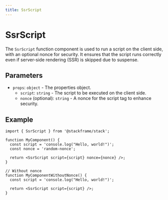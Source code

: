 ```yaml
---
title: SsrScript
---
```


# SsrScript

The `SsrScript` function component is used to run a script on the client side, with an optional nonce for security. It ensures that the script runs correctly even if server-side rendering (SSR) is skipped due to suspense.

## Parameters

- `props`: `object` - The properties object.
  - `script`: `string` - The script to be executed on the client side.
  - `nonce` (optional): `string` - A nonce for the script tag to enhance security.

## Example

```tsx
import { SsrScript } from '@stackframe/stack';

function MyComponent() {
  const script = 'console.log("Hello, world!")';
  const nonce = 'random-nonce';

  return <SsrScript script={script} nonce={nonce} />;
}

// Without nonce
function MyComponentWithoutNonce() {
  const script = 'console.log("Hello, world!")';

  return <SsrScript script={script} />;
}
```